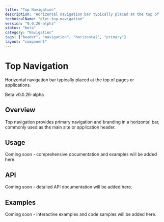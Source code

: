 ```yaml
---
title: "Top Navigation"
description: "Horizontal navigation bar typically placed at the top of pages or applications."
technicalName: "elvt-top-navigation"
version: "0.0.26-alpha"
status: "beta"
category: "Navigation"
tags: ["header", "navigation", "horizontal", "primary"]
layout: "component"
---
```


# Top Navigation

Horizontal navigation bar typically placed at the top of pages or applications.

<elvt-badge tone="primary" size="small">Beta</elvt-badge> <elvt-badge tone="neutral" size="small">v0.0.26-alpha</elvt-badge>

## Overview

Top navigation provides primary navigation and branding in a horizontal bar, commonly used as the main site or application header.

## Usage

Coming soon - comprehensive documentation and examples will be added here.

## API

Coming soon - detailed API documentation will be added here.

## Examples

Coming soon - interactive examples and code samples will be added here.